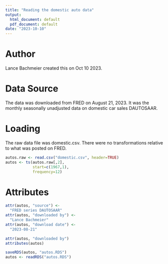 ```yaml
---
title: "Reading the domestic auto data"
output:
  html_document: default
  pdf_document: default
date: "2023-10-10"
---
```


# Author

Lance Bachmeier created this on
Oct 10 2023.

# Data Source

The data was downloaded from FRED on
August 21, 2023. It was the monthly
seasonally unadjusted data on domestic car sales DAUTOSAAR.

# Loading

The raw data file was domestic.csv. There were no transformations relative
to what was posted on FRED.

```r
autos.raw <- read.csv("domestic.csv", header=TRUE)
autos <- ts(autos.raw[,2],
            start=c(1967,1),
            frequency=12)
```

# Attributes

```r
attr(autos, "source") <-
  "FRED series DAUTOSAAR"
attr(autos, "downloaded by") <- 
  "Lance Bachmeier"
attr(autos, "download date") <-
  "2023-08-21"
```


```r
attr(autos, "downloaded by")
attributes(autos)
```

```r
saveRDS(autos, "autos.RDS")
autos <- readRDS("autos.RDS")
```